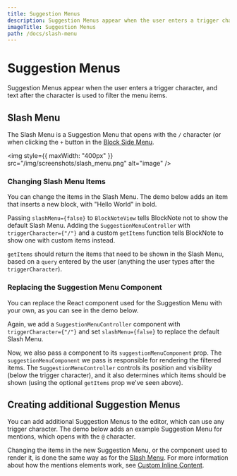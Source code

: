 ```yaml
---
title: Suggestion Menus
description: Suggestion Menus appear when the user enters a trigger character, and text after the character is used to filter the menu items.
imageTitle: Suggestion Menus
path: /docs/slash-menu
---
```



# Suggestion Menus

Suggestion Menus appear when the user enters a trigger character, and text after the character is used to filter the menu items.

## Slash Menu

The Slash Menu is a Suggestion Menu that opens with the `/` character (or when clicking the `+` button in the [Block Side Menu](/docs/ui-components/side-menu).

<img
  style={{ maxWidth: "400px" }}
  src="/img/screenshots/slash_menu.png"
  alt="image"
/>

### Changing Slash Menu Items

You can change the items in the Slash Menu. The demo below adds an item that inserts a new block, with "Hello World" in bold.

<Example name="ui-components/suggestion-menus-slash-menu-items" />

Passing `slashMenu={false}` to `BlockNoteView` tells BlockNote not to show the default Slash Menu. Adding the `SuggestionMenuController` with `triggerCharacter={"/"}` and a custom `getItems` function tells BlockNote to show one with custom items instead.

`getItems` should return the items that need to be shown in the Slash Menu, based on a `query` entered by the user (anything the user types after the `triggerCharacter`).

### Replacing the Suggestion Menu Component

You can replace the React component used for the Suggestion Menu with your own, as you can see in the demo below.

<Example name="ui-components/suggestion-menus-slash-menu-component" />

Again, we add a `SuggestionMenuController` component with `triggerCharacter={"/"}` and set `slashMenu={false}` to replace the default Slash Menu.

Now, we also pass a component to its `suggestionMenuComponent` prop. The `suggestionMenuComponent` we pass is responsible for rendering the filtered items. The `SuggestionMenuController` controls its position and visibility (below the trigger character), and it also determines which items should be shown (using the optional `getItems` prop we've seen above).

## Creating additional Suggestion Menus

You can add additional Suggestion Menus to the editor, which can use any trigger character. The demo below adds an example Suggestion Menu for mentions, which opens with the `@` character.

<Example name="custom-schema/suggestion-menus-mentions" />

Changing the items in the new Suggestion Menu, or the component used to render it, is done the same way as for the [Slash Menu](/docs/ui-components/suggestion-menus#slash-menu). For more information about how the mentions elements work, see [Custom Inline Content](/docs/custom-schemas/custom-inline-content).
